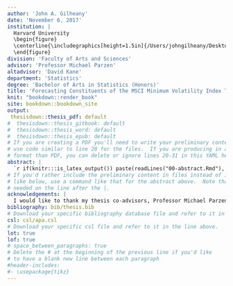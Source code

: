 ```yaml
---
author: 'John A. Gilheany'
date: 'November 6, 2017'
institution: |
  Harvard University
  \begin{figure}
  \centerline{\includegraphics[height=1.5in]{/Users/johngilheany/Desktop/harvardlogo.jpg}}
  \end{figure}
division: 'Faculty of Arts and Sciences'
advisor: 'Professor Michael Parzen'
altadvisor: 'David Kane'
department: 'Statistics'
degree: 'Bachelor of Arts in Statistics (Honors)'
title: 'Forecasting Constituents of the MSCI Minimum Volatility Index Through Logistic Regression'
knit: "bookdown::render_book"
site: bookdown::bookdown_site
output: 
 thesisdown::thesis_pdf: default
#  thesisdown::thesis_gitbook: default
#  thesisdown::thesis_word: default
#  thesisdown::thesis_epub: default
# If you are creating a PDF you'll need to write your preliminary content here or
# use code similar to line 20 for the files.  If you are producing in a different
# format than PDF, you can delete or ignore lines 20-31 in this YAML header.
abstract: |
  `r if(knitr:::is_latex_output()) paste(readLines("00-abstract.Rmd"), collapse = '\n  ')`
# If you'd rather include the preliminary content in files instead of inline
# like below, use a command like that for the abstract above.  Note that a tab is 
# needed on the line after the |.
acknowledgements: |
  I would like to thank my thesis co-advisors, Professor Michael Parzen and David Kane, for all of their mentorship and guidance throughout the process. David helped spark my interest in the field of quantitative finance while advising me, alongside Professor Parzen, for a statistics research and reading class. Much of the literature I read then served as the foundation for this thesis. David also supervised me directly while I interned at Hutchin Hill Capital during January break, meeting with me daily to discuss progress on my research. I am also very grateful to David for meeting with me throughout the semester to give suggestions and comments on my work. I cannot thank David enough for his time and guidance. Professor Parzen has also been extremely helpful throughout the writing process, offering countless revisions and edit suggestions. I am grateful for Professor Parzen’s statistical perspective, and helping throughout the data collection and analysis portions. I would also like to thank Professor Mark Glickman for looking at my logistic regression model and offering suggestions on improving it, and to my friends and family for proofreading my thesis.   
bibliography: bib/thesis.bib
# Download your specific bibliography database file and refer to it in the line above.
csl: csl/apa.csl
# Download your specific csl file and refer to it in the line above.
lot: true
lof: true
# space_between_paragraphs: true
# Delete the # at the beginning of the previous line if you'd like
# to have a blank new line between each paragraph
#header-includes:
#- \usepackage{tikz}
---
```

